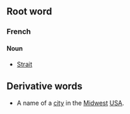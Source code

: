 ==Root word==
===French===
====Noun====
*[[Strait]]

==Derivative words==
*A name of a [[Wikipedia:Detroit|city]] in the [[Midwest]] [[USA]].